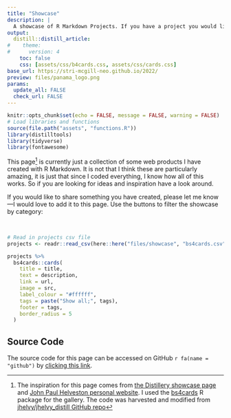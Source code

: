 ```yaml
---
title: "Showcase"
description: |
  A showcase of R Markdown Projects. If you have a project you would like to share, let me know and I will post it here!
output:
  distill::distill_article:
#    theme:
#      version: 4
    toc: false
    css: [assets/css/b4cards.css, assets/css/cards.css]
base_url: https://stri-mcgill-neo.github.io/2022/
preview: files/panama_logo.png
params:
  update_all: FALSE
  check_url: FALSE
---
```


```r
knitr::opts_chunk$set(echo = FALSE, message = FALSE, warning = FALSE)
# Load libraries and functions
source(file.path("assets", "functions.R"))
library(distilltools)
library(tidyverse)
library(fontawesome)
```

This page^[The inspiration for this page comes from [the Distillery showcase page](https://distillery.rbind.io/showcase.html) and [John Paul Helveston personal website](https://www.jhelvy.com/projects.html). I used the [bs4cards](https://github.com/djnavarro/bs4cards) R package for the gallery. The code was harvested and modified from [jhelvy\/jhelvy_distill GitHub repo](https://github.com/jhelvy/jhelvy_distill/blob/master/projects.Rmd)] is currently just a collection of some web products I have created with R Markdown. It is not that I think these are particularly amazing, it is just that since I coded everything, I know how all of this works. So if you are looking for ideas and inspiration have a look around. 

If you would like to share something you have created, please let me know---I would love to add it to this page. Use the buttons to filter the showcase by category:

</br>

```r
# Read in projects csv file 
projects <- readr::read_csv(here::here("files/showcase", "bs4cards.csv"))
```


```r
projects %>% 
  bs4cards::cards(
    title = title,
    text = description,
    link = url,
    image = src,
    label_colour = "#ffffff",
    tags = paste("Show all;", tags),
    footer = tags,
    border_radius = 5
  )
```


<script src = "assets/js/escape-html.js"></script>

##  Source Code {.appendix}

The source code for this page can be accessed on GitHub `r fa(name = "github")` by [clicking this link](`r source_code()`). 
